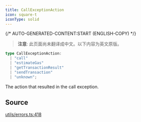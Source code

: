 ```yaml
---
title: CallExceptionAction
icon: square-t
iconType: solid
---
```


{/* AUTO-GENERATED-CONTENT:START (ENGLISH-COPY) */}

> **注意**: 此页面尚未翻译成中文。以下内容为英文原版。

```ts
type CallExceptionAction: 
  | "call"
  | "estimateGas"
  | "getTransactionResult"
  | "sendTransaction"
  | "unknown";
```

The action that resulted in the call exception.

## Source

[utils/errors.ts:418](https://github.com/dominant-strategies/quais.js/blob/c1c12d43f9d34c6baad2b0542bd6d0acd6fefcbf/src/utils/errors.ts#L418)
